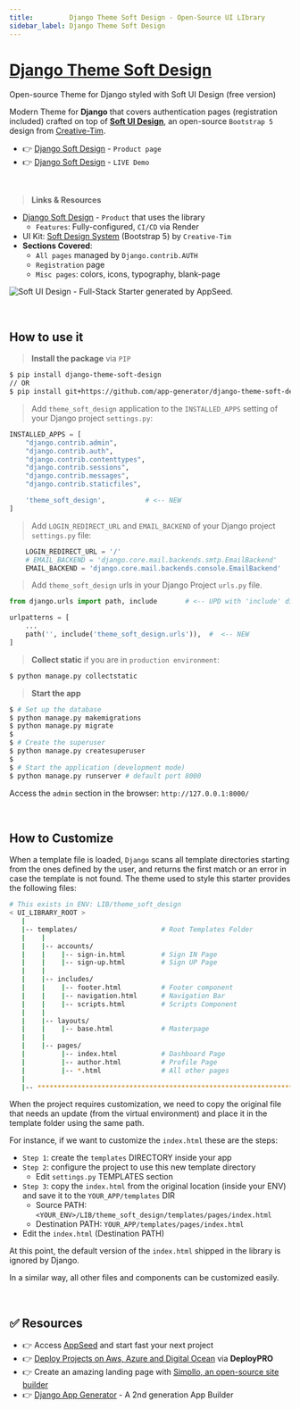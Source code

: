 ```yaml
---
title:         Django Theme Soft Design - Open-Source UI LIbrary
sidebar_label: Django Theme Soft Design
---
```


# [Django Theme Soft Design](https://appseed.us/product/soft-ui-design/django/)

<SubHeading> Open-source Theme for Django styled with Soft UI Design (free version)</SubHeading>

Modern Theme for **Django** that covers authentication pages (registration included) crafted on top of **[Soft UI Design](https://appseed.us/product/soft-ui-design/django/)**, 
an open-source `Bootstrap 5` design from [Creative-Tim](https://www.creative-tim.com/?AFFILIATE=128200).

- 👉 [Django Soft Design](https://appseed.us/product/soft-ui-design/django/) - `Product page`
- 👉 [Django Soft Design](https://django-soft-ui-free.appseed-srv1.com/) - `LIVE Demo`

<br />

> **Links & Resources**

- [Django Soft Design](/products/django-apps/soft-ui-design/) - `Product` that uses the library
  - `Features`: Fully-configured, `CI/CD` via Render
- UI Kit: [Soft Design System](https://www.creative-tim.com/product/soft-ui-design-system?AFFILIATE=128200) (Bootstrap 5) by `Creative-Tim`
- **Sections Covered**: 
  - `All pages` managed by `Django.contrib.AUTH`
  - `Registration` page
  - `Misc pages`: colors, icons, typography, blank-page 
  

![Soft UI Design - Full-Stack Starter generated by AppSeed.](https://user-images.githubusercontent.com/51070104/168812602-e35bad42-823f-4d3e-9d13-87a6c06c5a63.png)

<br />

## How to use it

> **Install the package** via `PIP` 

```bash
$ pip install django-theme-soft-design
// OR
$ pip install git+https://github.com/app-generator/django-theme-soft-design.git
```

> Add `theme_soft_design` application to the `INSTALLED_APPS` setting of your Django project `settings.py`:

```python
INSTALLED_APPS = [
    "django.contrib.admin",
    "django.contrib.auth",
    "django.contrib.contenttypes",
    "django.contrib.sessions",
    "django.contrib.messages",
    "django.contrib.staticfiles",

    'theme_soft_design',          # <-- NEW 
]
```


> Add `LOGIN_REDIRECT_URL` and `EMAIL_BACKEND` of your Django project `settings.py` file:

```python
    LOGIN_REDIRECT_URL = '/'
    # EMAIL_BACKEND = 'django.core.mail.backends.smtp.EmailBackend'
    EMAIL_BACKEND = 'django.core.mail.backends.console.EmailBackend'
```


> Add `theme_soft_design` urls in your Django Project `urls.py` file.

```python
from django.urls import path, include       # <-- UPD with 'include' directive

urlpatterns = [
    ...
    path('', include('theme_soft_design.urls')),  #  <-- NEW
]
```


> **Collect static** if you are in `production environment`:

```bash
$ python manage.py collectstatic
```

> **Start the app**

```bash
$ # Set up the database
$ python manage.py makemigrations
$ python manage.py migrate
$
$ # Create the superuser
$ python manage.py createsuperuser
$
$ # Start the application (development mode)
$ python manage.py runserver # default port 8000
```

Access the `admin` section in the browser: `http://127.0.0.1:8000/`

<br />

## How to Customize 

When a template file is loaded, `Django` scans all template directories starting from the ones defined by the user, and returns the first match or an error in case the template is not found. 
The theme used to style this starter provides the following files: 

```bash
# This exists in ENV: LIB/theme_soft_design
< UI_LIBRARY_ROOT >                      
   |
   |-- templates/                     # Root Templates Folder 
   |    |          
   |    |-- accounts/       
   |    |    |-- sign-in.html         # Sign IN Page
   |    |    |-- sign-up.html         # Sign UP Page
   |    |
   |    |-- includes/       
   |    |    |-- footer.html          # Footer component
   |    |    |-- navigation.html      # Navigation Bar
   |    |    |-- scripts.html         # Scripts Component
   |    |
   |    |-- layouts/       
   |    |    |-- base.html            # Masterpage
   |    |
   |    |-- pages/       
   |         |-- index.html           # Dashboard Page
   |         |-- author.html          # Profile Page
   |         |-- *.html               # All other pages
   |    
   |-- ************************************************************************
```

When the project requires customization, we need to copy the original file that needs an update (from the virtual environment) and place it in the template folder using the same path. 

For instance, if we want to customize the `index.html` these are the steps:

- `Step 1`: create the `templates` DIRECTORY inside your app 
- `Step 2`: configure the project to use this new template directory
  - Edit `settings.py` TEMPLATES section 
- `Step 3`: copy the `index.html` from the original location (inside your ENV) and save it to the `YOUR_APP/templates` DIR
  - Source PATH: `<YOUR_ENV>/LIB/theme_soft_design/templates/pages/index.html`
  - Destination PATH: `YOUR_APP/templates/pages/index.html`
- Edit the `index.html` (Destination PATH)     

At this point, the default version of the `index.html` shipped in the library is ignored by Django.

In a similar way, all other files and components can be customized easily.

<br />

## ✅ Resources 

- 👉 Access [AppSeed](https://appseed.us/) and start fast your next project
- 👉 [Deploy Projects on Aws, Azure and Digital Ocean](https://www.docs.deploypro.dev/) via **DeployPRO**
- 👉 Create an amazing landing page with [Simpllo, an open-source site builder](https://www.simpllo.com/)
- 👉 [Django App Generator](https://app-generator.dev/django/) - A 2nd generation App Builder
